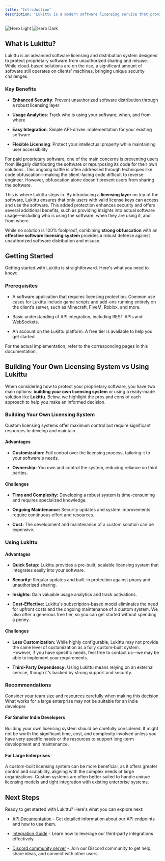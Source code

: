 ```yaml
---
title: "Introduction"
description: "Lukittu is a modern software licensing service that provides robust APIs to add an additional licensing layer to your software, enhancing security and trackability. This documentation contains all the information you need to get started."
---
```


<img
  className="block dark:hidden"
  src="/images/hero-light.png"
  alt="Hero Light"
/>
<img
  className="hidden dark:block"
  src="/images/hero-dark.png"
  alt="Hero Dark"
/>

## What is Lukittu?

Lukittu is an advanced software licensing and distribution system designed to protect proprietary software from unauthorized sharing and misuse. While cloud-based solutions are on the rise, a significant amount of software still operates on clients' machines, bringing unique security challenges.

### Key Benefits

- **Enhanced Security**: Prevent unauthorized software distribution through a robust licensing layer

- **Usage Analytics**: Track who is using your software, when, and from where

- **Easy Integration**: Simple API-driven implementation for your existing software

- **Flexible Licensing**: Protect your intellectual property while maintaining user accessibility

For paid proprietary software, one of the main concerns is preventing users from illegally distributing the software or repurposing its code for their own solutions. This ongoing battle is often addressed through techniques like code obfuscation—making the client-facing code difficult to reverse engineer. However, obfuscation alone doesn't prevent users from sharing the software.

This is where Lukittu steps in. By introducing a **licensing layer** on top of the software, Lukittu ensures that only users with valid license keys can access and use the software. This added protection enhances security and offers several additional benefits, such as providing insights into actual software usage—including who is using the software, when they are using it, and from where.

While no solution is 100% foolproof, combining **strong obfuscation** with an **effective software licensing system** provides a robust defense against unauthorized software distribution and misuse.

## Getting Started

Getting started with Lukittu is straightforward. Here's what you need to know:

### Prerequisites

- A software application that requires licensing protection. Common use cases for Lukittu include game scripts and add-ons running entirely on the client’s server, such as Minecraft, FiveM, Roblox, and more.

- Basic understanding of API integration, including REST APIs and WebSockets.

- An account on the Lukittu platform. A free tier is available to help you get started.

<Note>
  For the actual implementation, refer to the corresponding pages in this
  documentation.
</Note>

## Building Your Own Licensing System vs Using Lukittu

When considering how to protect your proprietary software, you have two main options: **building your own licensing system** or using a ready-made solution like **Lukittu**. Below, we highlight the pros and cons of each approach to help you make an informed decision.

### Building Your Own Licensing System

<Note>
  Custom licensing systems offer maximum control but require significant
  resources to develop and maintain.
</Note>

#### Advantages

- **Customization:** Full control over the licensing process, tailoring it to your software's needs.

- **Ownership:** You own and control the system, reducing reliance on third parties.

#### Challenges

- **Time and Complexity:** Developing a robust system is time-consuming and requires specialized knowledge.

- **Ongoing Maintenance:** Security updates and system improvements require continuous effort and resources.

- **Cost:** The development and maintenance of a custom solution can be expensive.

### Using Lukittu

#### Advantages

- **Quick Setup:** Lukittu provides a pre-built, scalable licensing system that integrates easily into your software.

- **Security:** Regular updates and built-in protection against piracy and unauthorized sharing.

- **Insights:** Gain valuable usage analytics and track activations.

- **Cost-Effective:** Lukittu's subscription-based model eliminates the need for upfront costs and the ongoing maintenance of a custom system. We also offer a generous free tier, so you can get started without spending a penny.

#### Challenges

- **Less Customization:** While highly configurable, Lukittu may not provide the same level of customization as a fully custom-built system. However, if you have specific needs, feel free to contact us—we may be able to implement your requirements.

- **Third-Party Dependency:** Using Lukittu means relying on an external service, though it's backed by strong support and security.

### Recommendations

<Warning>
  Consider your team size and resources carefully when making this decision.
  What works for a large enterprise may not be suitable for an indie developer.
</Warning>

#### For Smaller Indie Developers

Building your own licensing system should be carefully considered. It might not be worth the significant time, cost, and complexity involved unless you have very specific needs or the resources to support long-term development and maintenance.

#### For Large Enterprises

A custom-built licensing system can be more beneficial, as it offers greater control and scalability, aligning with the complex needs of large organizations. Custom systems are often better suited to handle unique licensing models and tight integration with existing enterprise systems.

## Next Steps

Ready to get started with Lukittu? Here's what you can explore next:

- [API Documentation](https://docs.lukittu.com/api-reference/introduction) - Get detailed information about our API endpoints and how to use them.

- [Integration Guide](#) - Learn how to leverage our third-party integrations effectively.

- [Discord community server](https://discord.lukittu.com) - Join our Discord community to get help, share ideas, and connect with other users.
